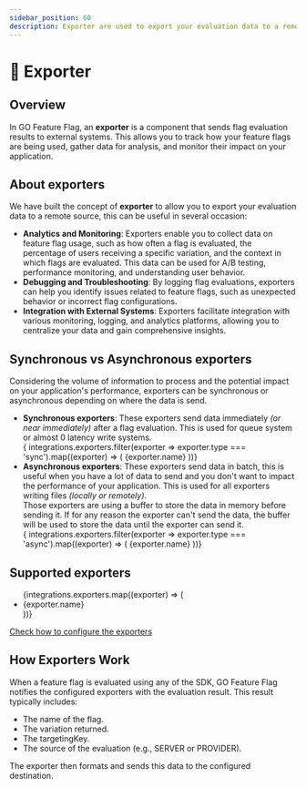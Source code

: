 ```yaml
---
sidebar_position: 60
description: Exporter are used to export your evaluation data to a remote source.
---
```


# 🚚 Exporter

## Overview
In GO Feature Flag, an **exporter** is a component that sends flag evaluation results to external systems.
This allows you to track how your feature flags are being used, gather data for analysis, and monitor their impact on your application.

## About exporters
We have built the concept of **exporter** to allow you to export your evaluation data to a remote source, this can be useful in several occasion:
- **Analytics and Monitoring**: Exporters enable you to collect data on feature flag usage, such as how often a flag is evaluated, the percentage of users receiving a specific variation, and the context in which flags are evaluated. This data can be used for A/B testing, performance monitoring, and understanding user behavior.
- **Debugging and Troubleshooting**: By logging flag evaluations, exporters can help you identify issues related to feature flags, such as unexpected behavior or incorrect flag configurations.
- **Integration with External Systems**: Exporters facilitate integration with various monitoring, logging, and analytics platforms, allowing you to centralize your data and gain comprehensive insights.

## Synchronous vs Asynchronous exporters
Considering the volume of information to process and the potential impact on your application's performance, exporters can be synchronous or asynchronous depending on where the data is send.

<ul>
  <li>
    <span><strong>Synchronous exporters</strong>: These exporters send data immediately <i>(or near immediately)</i> after a flag evaluation. This is used for queue system or almost 0 latency write systems.</span>
    <div className="flex gap-x-1 mt-1">
      {
        integrations.exporters.filter(exporter => exporter.type === 'sync').map((exporter) => (
          <span className="inline-flex items-center rounded-md bg-gray-50 px-2 py-1 text-xs font-medium text-gray-600 ring-1 ring-inset ring-gray-500/10">{exporter.name}</span>
        ))}
    </div>
  </li>
  <li className={"pt-5"}>
    <span><strong>Asynchronous exporters</strong>: These exporters send data in batch, this is useful when you have a lot of data to send and you don't want to impact the performance of your application. This is used for all exporters writing files <i>(locally or remotely)</i>.</span>
    <br /><span>Those exporters are using a buffer to store the data in memory before sending it. If for any reason the exporter can't send the data, the buffer will be used to store the data until the exporter can send it.</span>
    <div className="flex gap-x-1 mt-1">
      {
        integrations.exporters.filter(exporter => exporter.type === 'async').map((exporter) => (
          <span className="inline-flex items-center rounded-md bg-gray-50 px-2 py-1 text-xs font-medium text-gray-600 ring-1 ring-inset ring-gray-500/10">{exporter.name}</span>
        ))}
    </div>
  </li>
</ul>

## Supported exporters

<ul>
  {integrations.exporters.map((exporter) => (
    <li>{exporter.name}</li>
  ))}
</ul>

[Check how to configure the exporters](../integrations/export-evaluation-data)

## How Exporters Work

When a feature flag is evaluated using any of the SDK, GO Feature Flag notifies the configured exporters with the evaluation result. This result typically includes:

- The name of the flag.
- The variation returned.
- The targetingKey.
- The source of the evaluation (e.g., SERVER or PROVIDER).

The exporter then formats and sends this data to the configured destination.